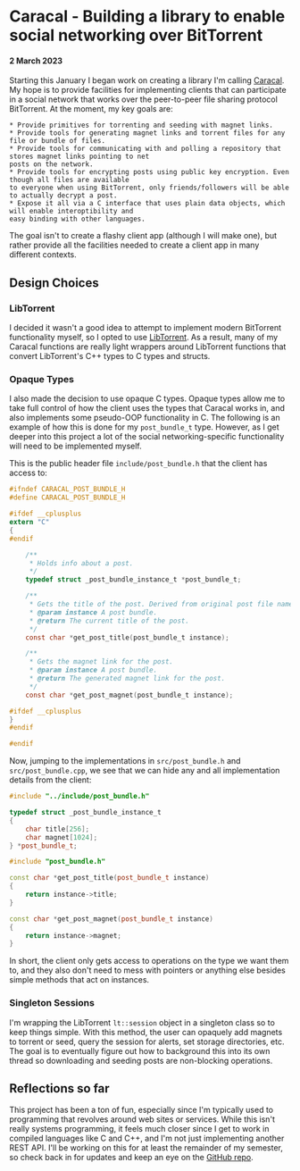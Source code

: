 # Caracal - Building a library to enable social networking over BitTorrent
#### 2 March 2023

Starting this January I began work on creating a library I'm calling [Caracal](https://github.com/smokracek/caracal). 
My hope is to provide facilities for implementing clients that can participate in a social network that works over the 
peer-to-peer file sharing protocol BitTorrent. At the moment, my key goals are:

    * Provide primitives for torrenting and seeding with magnet links.
    * Provide tools for generating magnet links and torrent files for any file or bundle of files.
    * Provide tools for communicating with and polling a repository that stores magnet links pointing to net
    posts on the network.
    * Provide tools for encrypting posts using public key encryption. Even though all files are available
    to everyone when using BitTorrent, only friends/followers will be able to actually decrypt a post.
    * Expose it all via a C interface that uses plain data objects, which will enable interoptibility and 
    easy binding with other languages.

The goal isn't to create a flashy client app (although I will make one), but rather provide all the facilities needed to create
a client app in many different contexts.

## Design Choices
### LibTorrent
I decided it wasn't a good idea to attempt to implement modern BitTorrent functionality myself, so I opted
to use [LibTorrent](https://libtorrent.org/index.html). As a result, many of my Caracal functions are really
light wrappers around LibTorrent functions that convert LibTorrent's C++ types to C types and structs. 

### Opaque Types
I also made the decision to use opaque C types. Opaque types allow me to take full control of how the client uses
the types that Caracal works in, and also implements some pseudo-OOP functionality in C. The following is an example
of how this is done for my `post_bundle_t` type. However, as I get deeper into this project a lot of the social 
networking-specific functionality will need to be implemented myself.

This is the public header file `include/post_bundle.h` that the client has access to:
```c filename="post_bundle.h"
#ifndef CARACAL_POST_BUNDLE_H
#define CARACAL_POST_BUNDLE_H

#ifdef __cplusplus
extern "C"
{
#endif

    /**
     * Holds info about a post.
     */
    typedef struct _post_bundle_instance_t *post_bundle_t;

    /**
     * Gets the title of the post. Derived from original post file name.
     * @param instance A post bundle.
     * @return The current title of the post.
     */
    const char *get_post_title(post_bundle_t instance);

    /**
     * Gets the magnet link for the post.
     * @param instance A post bundle.
     * @return The generated magnet link for the post.
     */
    const char *get_post_magnet(post_bundle_t instance);

#ifdef __cplusplus
}
#endif

#endif
```
Now, jumping to the implementations in `src/post_bundle.h` and `src/post_bundle.cpp`, we see that we can hide any
and all implementation details from the client:
```c++ filename="post_bundle.h"
#include "../include/post_bundle.h"

typedef struct _post_bundle_instance_t
{
    char title[256];
    char magnet[1024];
} *post_bundle_t;
```
```cpp filename="post_bundle.cpp"
#include "post_bundle.h"

const char *get_post_title(post_bundle_t instance)
{
    return instance->title;
}

const char *get_post_magnet(post_bundle_t instance)
{
    return instance->magnet;
}
```
In short, the client only gets access to operations on the type we want them to, and they also don't need to mess
with pointers or anything else besides simple methods that act on instances.

### Singleton Sessions
I'm wrapping the LibTorrent `lt::session` object in a singleton class so to keep things simple. With this method, the user
can opaquely add magnets to torrent or seed, query the session for alerts, set storage directories, etc. The goal is to eventually
figure out how to background this into its own thread so downloading and seeding posts are non-blocking operations.

## Reflections so far
This project has been a ton of fun, especially since I'm typically used to programming that revolves around web sites or services.
While this isn't really systems programming, it feels much closer since I get to work in compiled languages like C and C++, and 
I'm not just implementing another REST API. I'll be working on this for at least the remainder of my semester, so check back in for
updates and keep an eye on the [GitHub repo](https://github.com/smokracek/caracal).

